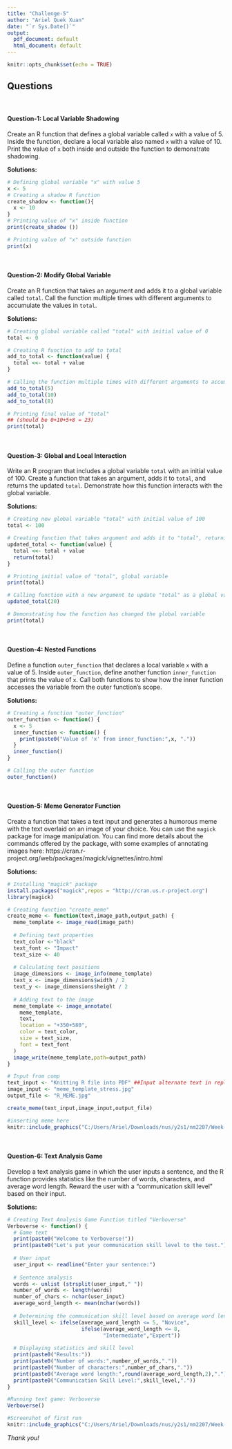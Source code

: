 ---
title: "Challenge-5"
author: "Ariel Quek Xuan"
date: "`r Sys.Date()`"
output:
  pdf_document: default
  html_document: default
---

```{r setup, include=FALSE}
knitr::opts_chunk$set(echo = TRUE)
```

## Questions
<br>

#### Question-1: Local Variable Shadowing 

Create an R function that defines a global variable called `x` with a value of 5. Inside the function, declare a local variable also named `x` with a value of 10. Print the value of `x` both inside and outside the function to demonstrate shadowing.

**Solutions:**

```{r, eval=TRUE,echo=TRUE}
# Defining global variable "x" with value 5 
x <- 5
# Creating a shadow R function 
create_shadow <- function(){
  x <- 10
}
# Printing value of "x" inside function
print(create_shadow ())
```

```{r,eval=TRUE,echo=TRUE}
# Printing value of "x" outside function
print(x)
```
<br>

#### Question-2: Modify Global Variable

Create an R function that takes an argument and adds it to a global variable called `total`. Call the function multiple times with different arguments to accumulate the values in `total`.

**Solutions:**

```{r, eval=TRUE,echo=TRUE}
# Creating global variable called "total" with initial value of 0
total <- 0 

# Creating R function to add to total
add_to_total <- function(value) {
  total <<- total + value
}

# Calling the function multiple times with different arguments to accumulate values in "total" 
add_to_total(5)
add_to_total(10)
add_to_total(8)

# Printing final value of "total" 
## (should be 0+10+5+8 = 23)
print(total)
```
<br>

#### Question-3: Global and Local Interaction 

Write an R program that includes a global variable `total` with an initial value of 100. Create a function that takes an argument, adds it to `total`, and returns the updated `total`. Demonstrate how this function interacts with the global variable.

**Solutions:**

```{r, eval=TRUE,echo=TRUE}
# Creating new global variable "total" with initial value of 100 
total <- 100

# Creating function that takes argument and adds it to "total", returning the updated "total" 
updated_total <- function(value) {
  total <<- total + value 
  return(total)
}

# Printing initial value of "total", global variable
print(total)
```
```{r,eval=TRUE,echo=TRUE}
# Calling function with a new argument to update "total" as a global variable 
updated_total(20)
```
```{r,eval=TRUE,echo=TRUE}
# Demonstrating how the function has changed the global variable 
print(total)
```

<br>

#### Question-4: Nested Functions

Define a function `outer_function` that declares a local variable `x` with a value of 5. Inside `outer_function`, define another function `inner_function` that prints the value of `x`. Call both functions to show how the inner function accesses the variable from the outer function's scope.

**Solutions:**

```{r, eval=TRUE,echo=TRUE}
# Creating a function "outer_function" 
outer_function <- function() {
  x <- 5  
  inner_function <- function() {
    print(paste0("Value of 'x' from inner_function:",x, "."))
  }
  inner_function()
}

# Calling the outer function
outer_function()
```
<br>

#### Question-5: Meme Generator Function

Create a function that takes a text input and generates a humorous meme with the text overlaid on an image of your choice. You can use the `magick` package for image manipulation. You can find more details about the commands offered by the package, with some examples of annotating images here: https://cran.r-project.org/web/packages/magick/vignettes/intro.html

**Solutions:**

```{r, eval=TRUE,echo=TRUE}
# Installing "magick" package
install.packages("magick",repos = "http://cran.us.r-project.org")
library(magick)

# Creating function "create_meme"
create_meme <- function(text,image_path,output_path) {
  meme_template <- image_read(image_path)
  
  # Defining text properties
  text_color <-"black"
  text_font <- "Impact"
  text_size <- 40
  
  # Calculating text positions 
  image_dimensions <- image_info(meme_template)
  text_x <- image_dimensions$width / 2 
  text_y <- image_dimensions$height / 2
  
  # Adding text to the image
  meme_template <- image_annotate(
    meme_template,
    text,
    location = "+350+580",
    color = text_color,
    size = text_size,
    font = text_font
  )
  image_write(meme_template,path=output_path)
}

# Input from comp 
text_input <- "Knitting R file into PDF" ##Input alternate text in replacement for this 
image_input <- "meme_template_stress.jpg"
output_file <- "R_MEME.jpg"

create_meme(text_input,image_input,output_file)
```

```{r,eval=TRUE,echo=TRUE}
#inserting meme here
knitr::include_graphics("C:/Users/Ariel/Downloads/nus/y2s1/nm2207/Week-5/R_MEME.jpg")
```
<br>

#### Question-6: Text Analysis Game  

Develop a text analysis game in which the user inputs a sentence, and the R function provides statistics like the number of words, characters, and average word length. Reward the user with a "communication skill level" based on their input.

**Solutions:**

```{r, eval=TRUE,echo=TRUE}
# Creating Text Analysis Game Function titled "Verboverse"
Verboverse <- function() {
  # Game text
  print(paste0("Welcome to Verboverse!"))
  print(paste0("Let's put your communication skill level to the test."))
  
  # User input 
  user_input <- readline("Enter your sentence:")
  
  # Sentence analysis
  words <- unlist (strsplit(user_input," "))
  number_of_words <- length(words)
  number_of_chars <- nchar(user_input)
  average_word_length <- mean(nchar(words))
  
  # Determining the communication skill level based on average word length 
  skill_level <- ifelse(average_word_length <= 5, "Novice", 
                        ifelse(average_word_length <= 8, 
                               "Intermediate","Expert")) 
  
  # Displaying statistics and skill level 
  print(paste0("Results:"))
  print(paste0("Number of words:",number_of_words,"."))
  print(paste0("Number of characters:",number_of_chars,"."))
  print(paste0("Average word length:",round(average_word_length,2),"."))
  print(paste0("Communication Skill Level:",skill_level,"."))
}

#Running text game: Verboverse
Verboverse()
```
```{r,eval=TRUE,echo=TRUE}
#Screenshot of first run 
knitr::include_graphics("C:/Users/Ariel/Downloads/nus/y2s1/nm2207/Week-5/screenshot2.png")
```

*_Thank you!_*
<br>